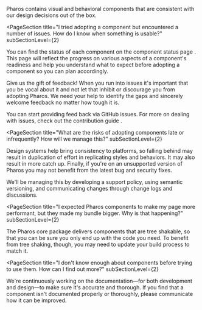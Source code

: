 
<PageSection isHeader title="Pharos FAQ" />

<PageSection title="How can Pharos help my development?" subSectionLevel={2}>
  <p>
    Pharos contains visual and behavioral components that are consistent with our design decisions
    out of the box.
  </p>
</PageSection>

<PageSection
  title="I tried adopting a component but encountered a number of issues. How do I know when something is usable?"
  subSectionLevel={2}
>
  <p>
    You can find the status of each component on the
    <PharosLink href="https://pharos.jstor.org/components/component-status">
      component status page
    </PharosLink>
    . This page will reflect the progress on various aspects of a component's readiness and help you
    understand what to expect before adopting a component so you can plan accordingly.
  </p>
</PageSection>

<PageSection title="What do I do if I still run into issues?" subSectionLevel={2}>
  <p>
    Give us the gift of feedback! When you run into issues it's important that you be vocal about it
    and not let that inhibit or discourage you from adopting Pharos. We need your help to identify
    the gaps and sincerely welcome feedback no matter how tough it is.
  </p>
  <p>
    You can start providing feed back via
    <PharosLink href="https://github.com/ithaka/pharos/issues">GitHub issues</PharosLink>. For more
    on dealing with issues, check out the
    <PharosLink href="https://pharos.jstor.org/contributing/development">
      contribution guide
    </PharosLink>
    .
  </p>
</PageSection>

<PageSection
  title="What are the risks of adopting components late or infrequently? How will we manage this?"
  subSectionLevel={2}
>
  <p>
    Design systems help bring consistency to platforms, so falling behind may result in duplication
    of effort in replicating styles and behaviors. It may also result in more catch up. Finally, if
    you're on an unsupported version of Pharos you may not benefit from the latest bug and security
    fixes.
  </p>
  <p>
    We'll be managing this by developing a support policy, using semantic versioning, and
    communicating changes through change logs and discussions.
  </p>
</PageSection>

<PageSection
  title="I expected Pharos components to make my page more performant, but they made my bundle bigger. Why is that happening?"
  subSectionLevel={2}
>
  <p>
    The Pharos core package delivers components that are
    <PharosLink href="https://webpack.js.org/guides/tree-shaking/">tree shakable</PharosLink>, so
    that you can be sure you only end up with the code you need. To benefit from tree shaking,
    though, you may need to update your build process to match it.
  </p>
</PageSection>

<PageSection
  title="I don't know enough about components before trying to use them. How can I find out more?"
  subSectionLevel={2}
>
  <p>
    We're continuously working on the documentation—for both
    <PharosLink href="https://pharos.jstor.org/storybook/?path=/story/pharos-10-1-0-intro--page">
      development
    </PharosLink>
    and <PharosLink href="https://pharos.jstor.org">design</PharosLink>—to make sure it's accurate
    and thorough. If you find that a component isn't documented properly or thoroughly, please
    communicate how it can be improved.
  </p>
</PageSection>
